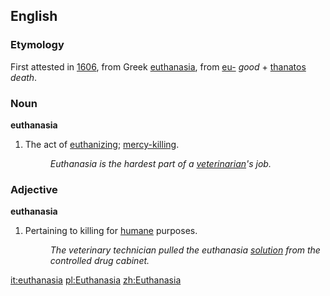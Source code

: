 ==English==
===Etymology===
First attested in [[w:1606|1606]], from Greek [[euthanasia]], from [[eu-]] ''good'' + [[thanatos]] ''death''.
=== Noun ===
'''euthanasia'''
# The act of [[euthanize|euthanizing]]; [[mercy-killing]].
#: ''Euthanasia is the hardest part of a [[veterinarian]]'s job.''

=== Adjective ===
'''euthanasia'''
# Pertaining to killing for [[humane]] purposes.
#: ''The veterinary technician pulled the euthanasia [[solution]] from the controlled drug cabinet.''

[[it:euthanasia]]
[[pl:Euthanasia]]
[[zh:Euthanasia]]